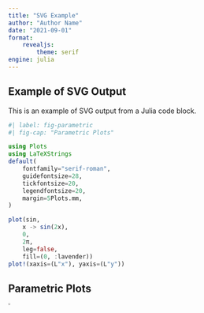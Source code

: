 ```yaml
---
title: "SVG Example"
author: "Author Name"
date: "2021-09-01"
format: 
    revealjs:
        theme: serif
engine: julia
---
```


## Example of SVG Output

This is an example of SVG output from a Julia code block.

```julia
#| label: fig-parametric
#| fig-cap: "Parametric Plots"

using Plots
using LaTeXStrings
default(
    fontfamily="serif-roman",
    guidefontsize=28,
    tickfontsize=20,
    legendfontsize=20,
    margin=5Plots.mm,
)

plot(sin,
    x -> sin(2x),
    0,
    2π,
    leg=false,
    fill=(0, :lavender))
plot!(xaxis=(L"x"), yaxis=(L"y"))
```

## Parametric Plots

![](./figures/symplectic.svg){width="1%" fig-align="center"}